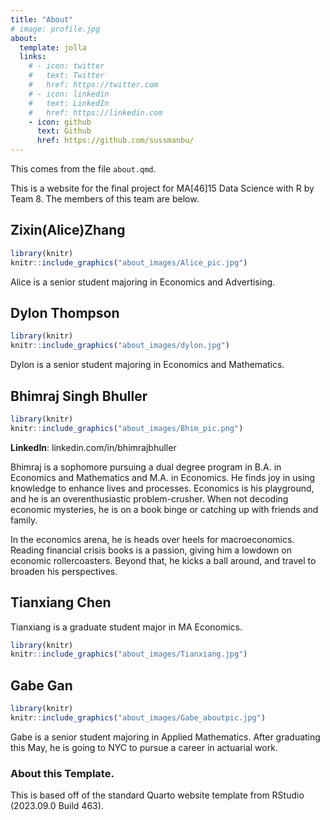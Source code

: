 ```yaml
---
title: "About"
# image: profile.jpg
about:
  template: jolla
  links:
    # - icon: twitter
    #   text: Twitter
    #   href: https://twitter.com
    # - icon: linkedin
    #   text: LinkedIn
    #   href: https://linkedin.com
    - icon: github
      text: Github
      href: https://github.com/sussmanbu/
---
```


This comes from the file `about.qmd`.

This is a website for the final project for MA\[46\]15 Data Science with R by Team 8. The members of this team are below.

## Zixin(Alice)Zhang

```r
library(knitr)
knitr::include_graphics("about_images/Alice_pic.jpg")
```

Alice is a senior student majoring in Economics and Advertising.

## Dylon Thompson

```r
library(knitr)
knitr::include_graphics("about_images/dylon.jpg")
```
Dylon is a senior student majoring in Economics and Mathematics.

## Bhimraj Singh Bhuller

```r
library(knitr)
knitr::include_graphics("about_images/Bhim_pic.png")
```

**LinkedIn**: linkedin.com/in/bhimrajbhuller

Bhimraj is a sophomore pursuing a dual degree program in B.A. in Economics and Mathematics and M.A. in Economics. He finds joy in using knowledge to enhance lives and processes. Economics is his playground, and he is an overenthusiastic problem-crusher. When not decoding economic mysteries, he is on a book binge or catching up with friends and family.

In the economics arena, he is heads over heels for macroeconomics. Reading financial crisis books is a passion, giving him a lowdown on economic rollercoasters. Beyond that, he kicks a ball around, and travel to broaden his perspectives.

## Tianxiang Chen

Tianxiang is a graduate student major in MA Economics.

```r
library(knitr)
knitr::include_graphics("about_images/Tianxiang.jpg")
```

## Gabe Gan

```r
library(knitr)
knitr::include_graphics("about_images/Gabe_aboutpic.jpg")
```

Gabe is a senior student majoring in Applied Mathematics. After graduating this May, he is going to NYC to pursue a career in actuarial work.

<!-- Please leave in the information below -->

### About this Template.

This is based off of the standard Quarto website template from RStudio (2023.09.0 Build 463).

